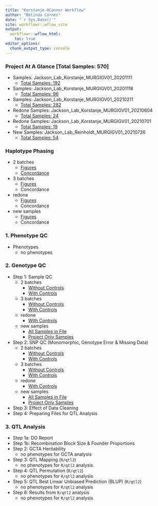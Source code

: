 ```yaml
---
title: "Korstanje-OConnor Workflow"
author: "Belinda Cornes"
date: "`r Sys.Date()`"
site: workflowr::wflow_site
output:
  workflowr::wflow_html:
    toc: true
editor_options:
  chunk_output_type: console
---
```


### Project At A Glance [Total Samples: 570]
* Samples: Jackson_Lab_Korstanje_MURGIGV01_20201111
	+ [Total Samples: 192](0.1_samples_batch_20201111.html)
* Samples: Jackson_Lab_Korstanje_MURGIGV01_20201118
	+ [Total Samples: 96](0.1_samples_batch_20201118.html)
* Samples: Jackson_Lab_Korstanje_MURGIGV01_20210211
	+ [Total Samples: 282](0.1_samples_batch_20210211.html)
* Redone Samples: Jackson_Lab_Korstanje_MURGIGV01_20210604 
	+ [Total Samples: 24](0.1_samples_batch_20210604.html)
* Redone Samples: Jackson_Lab_Korstanje_MURGIGV01_20210701 
	+ [Total Samples: 19](0.1_samples_batch_20210701.html)
* New Samples: Jackson_Lab_Reinholdt_MURGIGV01_20210726
	+ [Total Samples: 54](0.1_samples_batch_20210726.html)


### Haplotype Phasing
* 2 batches
	+ [Figures](0.2_haplotype_comparison_bqc.html)
	+ [Concordance](0.3_concordance_random_samples_bqc.html)
* 3 batches
	+ [Figures](0.2_haplotype_comparison_bqc_3batches.html)
	+ Concordance
* redone
	+ [Figures](0.2_haplotype_comparison_bqc_redone.html)
	+ Concordance
* new samples
	+ [Figures](0.2_haplotype_comparison_bqc_reinholdt.html)
	+ Concordance


### 1. Phenotype QC
* Phenotypes
	+ no phenotypes


### 2. Genotype QC
* Step 1: Sample QC 
	+ 2 batches
		- [Without Controls](2.1_sample_bqc.html)
		- [With Controls](2.1_sample_bqc_wcont.html)
	+ 3 batches
		- [Without Controls](2.1_sample_bqc_3batches.html)
		- [With Controls](2.1_sample_bqc_wcont_3batches.html)
	+ redone
		- [With Controls](2.1_sample_bqc_wcont_redone.html)
	+ new samples
		- [All Samples in File](2.1_sample_bqc_wcont_reinholdt.html)
		- [Project Only Samples](2.1_sample_bqc_wcont_reinholdt.html)
* Step 2: SNP QC (Monomorphic, Genotype Error & Missing Data)
	+ 2 batches
		- [Without Controls](2.2.1_snp_qc.html)
		- [With Controls](2.2.1_snp_qc_wcont.html)
	+ 3 batches
		- [Without Controls](2.2.1_snp_qc_3batches.html)
		- [With Controls](2.2.1_snp_qc_wcont_3batches.html)
	+ redone
		- [With Controls](2.2.1_snp_qc_wcont_redone.html)
	+ new samples
		- [All Samples in File](2.2.1_snp_qc_wcont_reinholdt.html)
		- [Project Only Samples](2.2.1_snp_qc_wcont_reinholdt.html)
* Step 3: Effect of Data Cleaning
* Step 4: Preparing Files for QTL Analysis


### 3. QTL Analysis
* Step 1a: DO Report
* Step 1b: Recombination Block Size & Founder Proportions
* Step 2: GCTA Heritability
	+ no phenotypes for GCTA analysis
* Step 3: QTL Mapping (`R/qtl2`)
	+ no phenotypes for `R/qtl2` analysis
* Step 4: QTL Permutation (`R/qtl2`)
	+ no phenotypes for `R/qtl2` analysis
* Step 5: QTL Best Linear Unbiased Prediction (BLUP) (`R/qtl2`)
	+ no phenotypes for `R/qtl2` analysis
* Step 6: Results from `R/qtl2` analysis
	+ no phenotypes for `R/qtl2` analysis
